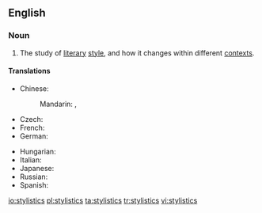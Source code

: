 ==English==

===Noun===
{{wikipedia|stylistics (linguistics)}}
{{en-noun|-}}

# {{context|linguistics}} The study of [[literary]] [[style]], and how it changes within different [[context]]s.

====Translations====
{{trans-top|study of literary style}}
* Chinese:
*: Mandarin: {{t|cmn|文體學|sc=Hani}}, {{t|cmn|文体学|tr=wéntǐxué|sc=Hani}}
* Czech: {{t-|cs|stylistika|f}}
* French: {{t+|fr|stylistique|f}}
* German: {{t+|de|Stilistik|f}}
{{trans-mid}}
* Hungarian: {{t-|hu|stilisztika}}
* Italian: {{t-|it|stilistica|f}}
* Japanese: {{t-|ja|文体論|tr=ぶんたいろん, buntairon|sc=Jpan}}
* Russian: {{t+|ru|стилистика|f|tr=stilístika|sc=Cyrl}}
* Spanish: {{t|es|estilística|f}}
{{trans-bottom}}

[[io:stylistics]]
[[pl:stylistics]]
[[ta:stylistics]]
[[tr:stylistics]]
[[vi:stylistics]]